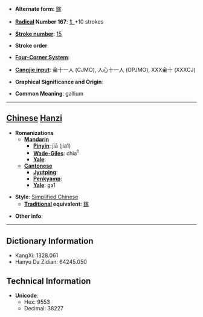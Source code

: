 * '''Alternate form''': [[鎵]]

* '''[[Wiktionary:Chinese radical index| Radical]] Number 167''': [[Wiktionary:Chinese radical index 钅|钅]]+10 strokes

* '''[[Wiktionary:Chinese total strokes index|Stroke number]]''': [[Wiktionary:Chinese total strokes index 15|15]]

* '''Stroke order''': 

* '''[[Wiktionary:Chinese four corner index|Four-Corner System]]''': 

* '''[[Wiktionary:Chinese Cangjie index|Cangjie input]]''': 金十一人 (CJMO), 人心十一人 (OPJMO), XXX金十 (XXXCJ)

* '''Graphical Significance and Origin''': 

* '''Common Meaning''': gallium

----

== [[Chinese]] [[Hanzi]] ==

* '''Romanizations'''
** '''[[Mandarin]]'''
*** '''[[Pinyin]]''': jiā (jia1)
*** '''[[Wade-Giles]]''': chia<sup>1</sup>
*** '''[[Yale]]''': 
** '''[[Cantonese]]'''
*** '''[[Jyutping]]''':
*** '''[[Penkyamp]]''': 
*** '''[[Yale]]''': ga1

* '''Style''': [[Simplified Chinese]] 
** '''[[Traditional Chinese|Traditional]] equivalent''': [[鎵]]

* '''Other info''': 

----

== Dictionary Information ==

* KangXi: 1328.061
* Hanyu Da Zidian: 64245.050

== Technical Information ==

* '''Unicode''':
** Hex: 9553
** Decimal: 38227